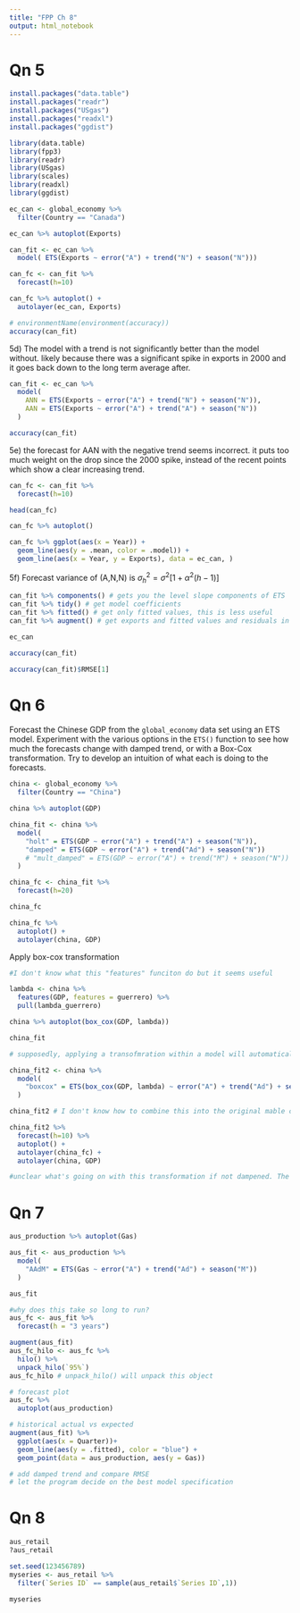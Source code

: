 ```yaml
---
title: "FPP Ch 8"
output: html_notebook
---
```


# Qn 5

```r

install.packages("data.table")
install.packages("readr")
install.packages("USgas")
install.packages("readxl")
install.packages("ggdist")

```

```r
library(data.table) 
library(fpp3)
library(readr)
library(USgas)
library(scales)
library(readxl)
library(ggdist)

```

```r
ec_can <- global_economy %>% 
  filter(Country == "Canada") 

ec_can %>% autoplot(Exports)

can_fit <- ec_can %>%
  model( ETS(Exports ~ error("A") + trend("N") + season("N")))
```

```r
can_fc <- can_fit %>%
  forecast(h=10)

can_fc %>% autoplot() +
  autolayer(ec_can, Exports)

# environmentName(environment(accuracy))
accuracy(can_fit)
```

5d) The model with a trend is not significantly better than the model without. likely because there was a significant spike in exports in 2000 and it goes back down to the long term average after.

```r
can_fit <- ec_can %>%
  model( 
    ANN = ETS(Exports ~ error("A") + trend("N") + season("N")),
    AAN = ETS(Exports ~ error("A") + trend("A") + season("N"))
  )

accuracy(can_fit)
```

5e) the forecast for AAN with the negative trend seems incorrect. it puts too much weight on the drop since the 2000 spike, instead of the recent points which show a clear increasing trend.

```r
can_fc <- can_fit %>% 
  forecast(h=10)

head(can_fc)

can_fc %>% autoplot()

can_fc %>% ggplot(aes(x = Year)) +
  geom_line(aes(y = .mean, color = .model)) +
  geom_line(aes(x = Year, y = Exports), data = ec_can, )
```

5f) Forecast variance of (A,N,N) is $\sigma_h^2 = \sigma^2 [1 + \alpha^2(h-1)]$

```r

can_fit %>% components() # gets you the level slope components of ETS
can_fit %>% tidy() # get model coefficients
can_fit %>% fitted() # get only fitted values, this is less useful
can_fit %>% augment() # get exports and fitted values and residuals in the same dataset

ec_can

accuracy(can_fit)

accuracy(can_fit)$RMSE[1]

```

# Qn 6

Forecast the Chinese GDP from the `global_economy` data set using an ETS model. Experiment with the various options in the `ETS()` function to see how much the forecasts change with damped trend, or with a Box-Cox transformation. Try to develop an intuition of what each is doing to the forecasts.

```r
china <- global_economy %>% 
  filter(Country == "China")

china %>% autoplot(GDP)

china_fit <- china %>% 
  model(
    "holt" = ETS(GDP ~ error("A") + trend("A") + season("N")),
    "damped" = ETS(GDP ~ error("A") + trend("Ad") + season("N"))
    # "mult_damped" = ETS(GDP ~ error("A") + trend("M") + season("N")) #multiplicative trend does not exist
  )

china_fc <- china_fit %>% 
  forecast(h=20)

china_fc

china_fc %>%
  autoplot() +
  autolayer(china, GDP)

```

Apply box-cox transformation

```r
#I don't know what this "features" funciton do but it seems useful

lambda <- china %>%
  features(GDP, features = guerrero) %>%
  pull(lambda_guerrero)

china %>% autoplot(box_cox(GDP, lambda))

china_fit

# supposedly, applying a transofmration within a model will automatically back transform it. How do we confirm?

china_fit2 <- china %>% 
  model(
    "boxcox" = ETS(box_cox(GDP, lambda) ~ error("A") + trend("Ad") + season("N"))
  )

china_fit2 # I don't know how to combine this into the original mable china_fit

china_fit2 %>% 
  forecast(h=10) %>% 
  autoplot() + 
  autolayer(china_fc) +
  autolayer(china, GDP)

#unclear what's going on with this transformation if not dampened. The forecast just shoots off into infinity.
```

# Qn 7

```r
aus_production %>% autoplot(Gas)

aus_fit <- aus_production %>% 
  model(
    "AAdM" = ETS(Gas ~ error("A") + trend("Ad") + season("M"))
  )

aus_fit

#why does this take so long to run?
aus_fc <- aus_fit %>% 
  forecast(h = "3 years")

augment(aus_fit)
aus_fc_hilo <- aus_fc %>% 
  hilo() %>% 
  unpack_hilo(`95%`)
aus_fc_hilo # unpack_hilo() will unpack this object

# forecast plot
aus_fc %>% 
  autoplot(aus_production)

# historical actual vs expected
augment(aus_fit) %>% 
  ggplot(aes(x = Quarter))+
  geom_line(aes(y = .fitted), color = "blue") +
  geom_point(data = aus_production, aes(y = Gas))

# add damped trend and compare RMSE
# let the program decide on the best model specification
```

# Qn 8

```r
aus_retail
?aus_retail

set.seed(123456789)
myseries <- aus_retail %>%
  filter(`Series ID` == sample(aus_retail$`Series ID`,1))

myseries
```
